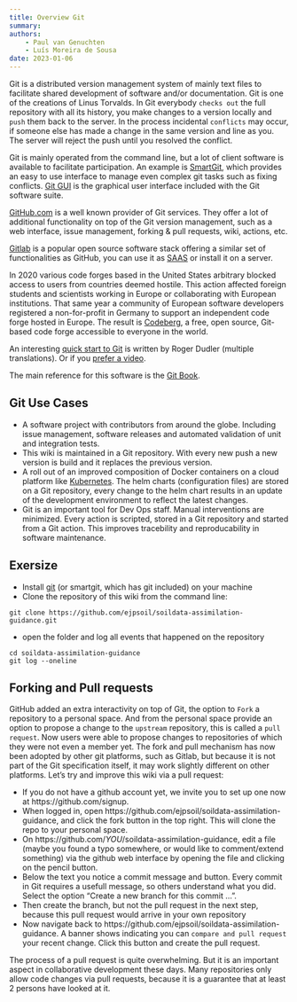 ```yaml
---
title: Overview Git
summary: 
authors:
    - Paul van Genuchten
    - Luís Moreira de Sousa
date: 2023-01-06
---
```


Git is a distributed version management system of mainly text files to facilitate shared development of software and/or 
documentation. Git is one of the creations of Linus Torvalds. In Git everybody `checks out` the full repository with all 
its history, you make changes to a version locally and `push` them back to the server. In the process incidental `conflicts` 
may occur, if someone else has made a change in the same version and line as you. The server will reject the push until 
you resolved the conflict.

Git is mainly operated from the command line, but a lot of client software is available to facilitate participation. 
An example is [SmartGit](https://www.syntevo.com/smartgit/), which provides an easy to use interface to manage even 
complex git tasks such as fixing conflicts. [Git GUI](https://github.com/prati0100/git-gui/) is the graphical user 
interface included with the Git software suite.

[GitHub.com](https://github.com) is a well known provider of Git services. They offer a lot of additional functionality on top 
of the Git version management, such as a web interface, issue management, forking & pull requests, wiki, actions, etc.

[Gitlab](https://about.gitlab.com/) is a popular open source software stack offering a similar set of functionalities as GitHub, 
you can use it as [SAAS](https://en.wikipedia.org/wiki/Software_as_a_service) or install it on a server.

In 2020 various code forges based in the United States arbitrary blocked access
to users from countries deemed hostile. This action affected foreign students
and scientists working in Europe or collaborating with European institutions.
That same year a community of European software developers registered a
non-for-profit in Germany to support an independent code forge hosted in Europe.
The result is [Codeberg](https://codeberg.org/), a free, open source, Git-based
code forge accessible to everyone in the world.

An interesting [quick start to Git](https://rogerdudler.github.io/git-guide/) is written by Roger Dudler (multiple translations). 
Or if you [prefer a video](https://git-scm.com/video/what-is-git).

The main reference for this software is the [Git Book](https://git-scm.com/book/en/v2).

## Git Use Cases

- A software project with contributors from around the globe. Including issue management, software releases and automated validation of unit and integration tests.
- This wiki is maintained in a Git repository. With every new push a new version is build and it replaces the previous version.
- A roll out of an improved composition of Docker containers on a cloud platform like [Kubernetes](https://kubernetes.io/). The helm charts (configuration files) are stored on a Git repository, every change to the helm chart results in an update of the development environment to reflect the latest changes.
- Git is an important tool for Dev Ops staff. Manual interventions are minimized. Every action is scripted, stored in a Git repository and started from a Git action. This improves tracebility and reproducability in software maintenance.

## Exersize

- Install [git](https://git-scm.com/download/) (or smartgit, which has git included) on your machine 
- Clone the repository of this wiki from the command line:

```
git clone https://github.com/ejpsoil/soildata-assimilation-guidance.git
```

- open the folder and log all events that happened on the repository 

```
cd soildata-assimilation-guidance
git log --oneline
```

## Forking and Pull requests 

GitHub added an extra interactivity on top of Git, the option to `Fork` a repository to a personal space. And from the personal space provide an option to propose a change to the `upstream` repository, this is called a `pull request`. Now users were able to propose changes to repositories of which they were not even a member yet. The fork and pull mechanism has now been adopted by other git platforms, such as Gitlab, but because it is not part of the Git specification itself, it may work slightly different on other platforms. Let's try and improve this wiki via a pull request:

- If you do not have a github account yet, we invite you to set up one now at https://github.com/signup.
- When logged in, open https://github.com/ejpsoil/soildata-assimilation-guidance, and click the fork button in the top right. This will clone the repo to your personal space.
- On https://github.com/*YOU*/soildata-assimilation-guidance, edit a file (maybe you found a typo somewhere, or would like to comment/extend something) via the github web interface by opening the file and clicking on the pencil button.
- Below the text you notice a commit message and button. Every commit in Git requires a usefull message, so others understand what you did. Select the option "Create a new branch for this commit ...".
- Then create the branch, but not the pull request in the next step, because this pull request would arrive in your own repository
- Now navigate back to https://github.com/ejpsoil/soildata-assimilation-guidance. A banner shows indicating you can `compare and pull request` your recent change. Click this button and create the pull request.

The process of a pull request is quite overwhelming. But it is an important aspect in collaborative development these days. Many repositories only allow code changes via pull requests, because it is a guarantee that at least 2 persons have looked at it.
